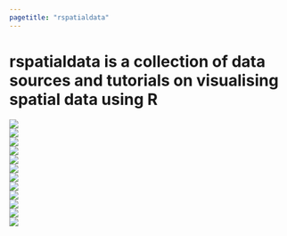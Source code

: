 ```yaml
---
pagetitle: "rspatialdata"
---
```


# **rspatialdata** is a collection of data sources and tutorials on visualising spatial data using R

<div class="icon-grid">
  <div class="row">
  <div class="col-sm-2">
  <a href="admin_boundaries.html"><img src="images/admin_boundaries.jpg"></a>
  </div>
  <div class="col-sm-2">
  <a href="osm.html"><img src="images/osm.jpg"></a>
  </div>
  <div class="col-sm-2">
  <a href="population.html"><img src="images/population.jpg"></a>
  </div>
  <div class="col-sm-2">
  <a href="elevation.html"><img src="images/elevation.jpg"></a>
  </div>
  <div class="col-sm-2">
  <a href="temperature.html"><img src="images/temperature.jpg"></a>
  </div>
  <div class="col-sm-2">
  <a href="rainfall.html"><img src="images/rainfall.jpg"></a>
  </div>
  </div>
  <div class="row">
  <div class="col-sm-2">
  <a href="humidity.html"><img src="images/humidity.jpg"></a>
  </div>
  <div class="col-sm-2">
  <a href="vegetation.html"><img src="images/vegetation.jpg"></a>
  </div>
  <div class="col-sm-2">
  <a href="land_cover.html"><img src="images/land_cover.jpg"></a>
  </div>
  <div class="col-sm-2">
  <a href="dhs-data.html"><img src="images/dhs.jpg"></a>
  </div>
  <div class="col-sm-2">
  <a href="malaria.html"><img src="images/malaria.jpg"></a>
  </div>
  <div class="col-sm-2">
  <a href="air_pollution.html"><img src="images/air_pollution.jpg"></a>
  </div>
  </div>
</div>